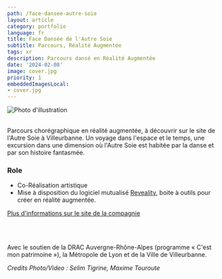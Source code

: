 ```yaml
---
path: /face-dansee-autre-soie
layout: article
category: portfolio
language: fr
title: Face Dansée de l'Autre Soie
subtitle: Parcours, Réalité Augmentée
tags: xr
description: Parcours dansé en Réalité Augmentée
date: '2024-02-08'
image: cover.jpg
priority: 1
embeddedImagesLocal:
- cover.jpg
---
```



![Photo d'illustration](1.jpg)
<br/>
<br/>

Parcours chorégraphique en réalité augmentée, à découvrir sur le site de l'Autre Soie à Villeurbanne. Un voyage dans l'espace et le temps, 
une excursion dans une dimension où l'Autre Soie est habitée par la danse et par son histoire fantasmée. 


### Role
* Co-Réalisation artistique  
* Mise à disposition du logiciel mutualisé [Reveality](/reveality), boite à outils pour créer en réalité augmentée.  


[Plus d'informations sur le site de la compagnie](https://www.natachapaquignon.com/)

<br/>
<br/>
  
Avec le soutien de la DRAC Auvergne-Rhône-Alpes (programme « C'est mon patrimoine »), la Métropole de Lyon et de la Ville de Villeurbanne.  

_Credits Photo/Video : Selim Tigrine, Maxime Touroute_